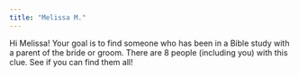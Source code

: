```yaml
---
title: "Melissa M."
---
```


Hi Melissa! Your goal is to find someone who has been in a Bible study with a parent of the bride or groom. There are 8 people (including you) with this clue. See if you can find them all!
